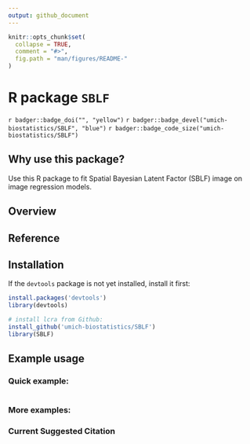 ```yaml
---
output: github_document
---
```


<!-- README.md is generated from README.Rmd. Please edit that file -->

```r
knitr::opts_chunk$set(
  collapse = TRUE,
  comment = "#>",
  fig.path = "man/figures/README-"
)
```

# R package `SBLF`

`r badger::badge_doi("", "yellow")` `r badger::badge_devel("umich-biostatistics/SBLF", "blue")` `r badger::badge_code_size("umich-biostatistics/SBLF")`


## Why use this package?

Use this R package to fit Spatial Bayesian Latent Factor (SBLF) image on image regression models.

## Overview

## Reference


## Installation

If the `devtools` package is not yet installed, install it first:
```r
install.packages('devtools')
library(devtools)
```

```r
# install lcra from Github:
install_github('umich-biostatistics/SBLF') 
library(SBLF)
```

## Example usage

### Quick example: 

```r

```

### More examples:

### Current Suggested Citation

